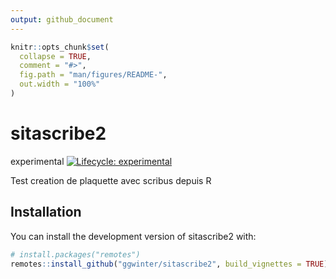 ```yaml
---
output: github_document
---
```


<!-- README.md is generated from README.Rmd. Please edit that file -->

```r
knitr::opts_chunk$set(
  collapse = TRUE,
  comment = "#>",
  fig.path = "man/figures/README-",
  out.width = "100%"
)
```

# sitascribe2

<!-- badges: start -->
experimental
[![Lifecycle: experimental](https://img.shields.io/badge/lifecycle-experimental-orange.svg)](https://lifecycle.r-lib.org/articles/stages.html#experimental)
<!-- badges: end -->

Test creation de plaquette avec scribus depuis R

## Installation

You can install the development version of sitascribe2  with:

``` r
# install.packages("remotes")
remotes::install_github("ggwinter/sitascribe2", build_vignettes = TRUE)
```

